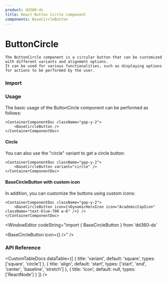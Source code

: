 ```yaml
---
product: dd360-ds
title: React Button Circle component
components: BaseCircleButton
---
```


# ButtonCircle

    The ButtonCircle component is a circular button that can be customized with different variants and alignment options.
    It can be used for various functionalities, such as displaying options for actions to be performed by the user.

### Import

<WindowEditor codeString="import { BaseCircleButton } from 'dd360-ds'" />
<WindowEditor codeString="import BaseCircleButton from 'dd360-ds/BaseCircleButton'" />

### Usage

The basic usage of the ButtonCircle component can be performed as follows:
```tsx
<ContainerComponentDoc className="gap-y-2">
    <BaseCircleButton />
</ContainerComponentDoc>
```

<WindowEditor codeString="<BaseCircleButton />" />

#### Circle

You can also use the "circle" variant to get a circle button:
```tsx
<ContainerComponentDoc className="gap-y-2">
    <BaseCircleButton variant="circle" />
</ContainerComponentDoc>
```

<WindowEditor
    codeString="import { BaseCircleButton } from 'dd360-ds'
 <BaseCircleButton variant='circle' />"
/>

#### BaseCircleButton with custom icon

In addition, you can customize the buttons using custom icons:
```tsx
<ContainerComponentDoc className="gap-y-2">
    <BaseCircleButton icon={<DynamicHeroIcon icon="AcademicCapIcon" className="text-blue-700 w-6" />} />
</ContainerComponentDoc>
```

<WindowEditor codeString="import { BaseCircleButton } from 'dd360-ds'

<BaseCircleButton icon={<DynamicHeroIcon icon='AcademicCapIcon' className='text-blue-700 w-6' />} />"
/>

### API Reference

<CustomTableDocs
    dataTable={[
        { title: 'variant', default: 'square', types: ['square', 'circle'] },
        { title: 'align', default: 'start', types: ['start', 'end', 'center', 'baseline', 'stretch'] },
        { title: 'icon', default: null, types: ['ReactNode'] }
    ]}
/>

